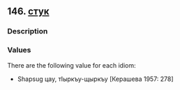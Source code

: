 ## 146. <a href =  'https://agricolamz.github.io/The_Circassian_Isoglosses_Database/146.html'>стук</a>
### Description



### Values
There are the following value for each idiom:

* Shapsug  цау, тIыркъу-щыркъу [Керашева 1957: 278] 

